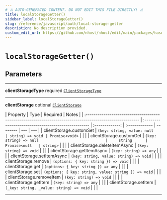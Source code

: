 ```yaml
---
# ⚠️ AUTO-GENERATED CONTENT. DO NOT EDIT THIS FILE DIRECTLY! ⚠️
title: localStorageGetter()
sidebar_label: localStorageGetter()
slug: /reference/javascript/auth/local-storage-getter
description: No description provided.
custom_edit_url: https://github.com/nhost/nhost/edit/main/packages/hasura-auth-js/src/core/storage.ts#L32
---
```


# `localStorageGetter()`

## Parameters

---

**<span className="parameter-name">clientStorageType</span>** <span className="optional-status">required</span> [`ClientStorageType`](/reference/docgen/javascript/auth/types/client-storage-type)

---

**<span className="parameter-name">clientStorage</span>** <span className="optional-status">optional</span> [`ClientStorage`](/reference/docgen/javascript/auth/types/client-storage)

| Property                                                                                                  | Type                                                |    Required     | Notes          |
| :-------------------------------------------------------------------------------------------------------- | :-------------------------------------------------- | :-------------: | :------------- | -------- | --- | --- |
| <span className="parameter-name"><span className="light-grey">clientStorage.</span>customSet</span>       | `(key: string, value: null                          | string) => void | Promise<void>` |          |     |
| <span className="parameter-name"><span className="light-grey">clientStorage.</span>customGet</span>       | `(key: string) => null                              |     string      | Promise<null   | string>` |     |     |
| <span className="parameter-name"><span className="light-grey">clientStorage.</span>deleteItemAsync</span> | `(key: string) => void`                             |                 |                |
| <span className="parameter-name"><span className="light-grey">clientStorage.</span>getItemAsync</span>    | `(key: string) => any`                              |                 |                |
| <span className="parameter-name"><span className="light-grey">clientStorage.</span>setItemAsync</span>    | `(key: string, value: string) => void`              |                 |                |
| <span className="parameter-name"><span className="light-grey">clientStorage.</span>remove</span>          | `(options: { key: string }) => void`                |                 |                |
| <span className="parameter-name"><span className="light-grey">clientStorage.</span>get</span>             | `(options: { key: string }) => any`                 |                 |                |
| <span className="parameter-name"><span className="light-grey">clientStorage.</span>set</span>             | `(options: { key: string, value: string }) => void` |                 |                |
| <span className="parameter-name"><span className="light-grey">clientStorage.</span>removeItem</span>      | `(key: string) => void`                             |                 |                |
| <span className="parameter-name"><span className="light-grey">clientStorage.</span>getItem</span>         | `(key: string) => any`                              |                 |                |
| <span className="parameter-name"><span className="light-grey">clientStorage.</span>setItem</span>         | `(_key: string, _value: string) => void`            |                 |                |

---
